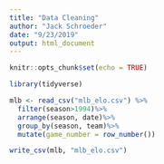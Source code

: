 ```yaml
---
title: "Data Cleaning"
author: "Jack Schroeder"
date: "9/23/2019"
output: html_document
---
```


```r
knitr::opts_chunk$set(echo = TRUE)

library(tidyverse)

mlb <- read_csv("mlb_elo.csv") %>% 
  filter(season>1994)%>%
  arrange(season, date)%>%
  group_by(season, team)%>%
  mutate(game_number = row_number())

write_csv(mlb, "mlb_elo.csv")
```

